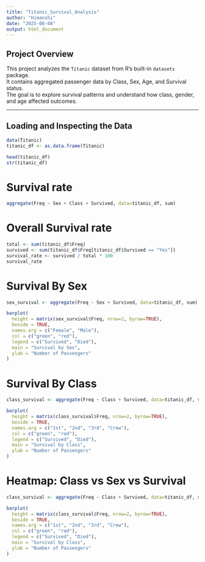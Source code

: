 ---
title: "Titanic_Survival_Analysis"
author: "Himanshi"
date: "2025-08-08"
output: html_document
---

## Project Overview
This project analyzes the `Titanic` dataset from R's built-in `datasets` package.  
It contains aggregated passenger data by Class, Sex, Age, and Survival status.  
The goal is to explore survival patterns and understand how class, gender, and age affected outcomes.

---

## Loading and Inspecting the Data
```{r}
data(Titanic)
titanic_df <- as.data.frame(Titanic)

head(titanic_df)
str(titanic_df)
```

# Survival rate
```{r}
aggregate(Freq ~ Sex + Class + Survived, data=titanic_df, sum)
```

# Overall Survival rate
```{r}
total <- sum(titanic_df$Freq)
survived <- sum(titanic_df$Freq[titanic_df$Survived == "Yes"])
survival_rate <- survived / total * 100
survival_rate
```

# Survival By Sex
```{r}
sex_survival <- aggregate(Freq ~ Sex + Survived, data=titanic_df, sum)

barplot(
  height = matrix(sex_survival$Freq, nrow=2, byrow=TRUE),
  beside = TRUE,
  names.arg = c("Female", "Male"),
  col = c("green", "red"),
  legend = c("Survived", "Died"),
  main = "Survival by Sex",
  ylab = "Number of Passengers"
)
```


# Survival By Class
```{r}
class_survival <- aggregate(Freq ~ Class + Survived, data=titanic_df, sum)

barplot(
  height = matrix(class_survival$Freq, nrow=2, byrow=TRUE),
  beside = TRUE,
  names.arg = c("1st", "2nd", "3rd", "Crew"),
  col = c("green", "red"),
  legend = c("Survived", "Died"),
  main = "Survival by Class",
  ylab = "Number of Passengers"
)
```

# Heatmap: Class vs Sex vs Survival
```{r}
class_survival <- aggregate(Freq ~ Class + Survived, data=titanic_df, sum)

barplot(
  height = matrix(class_survival$Freq, nrow=2, byrow=TRUE),
  beside = TRUE,
  names.arg = c("1st", "2nd", "3rd", "Crew"),
  col = c("green", "red"),
  legend = c("Survived", "Died"),
  main = "Survival by Class",
  ylab = "Number of Passengers"
)
```